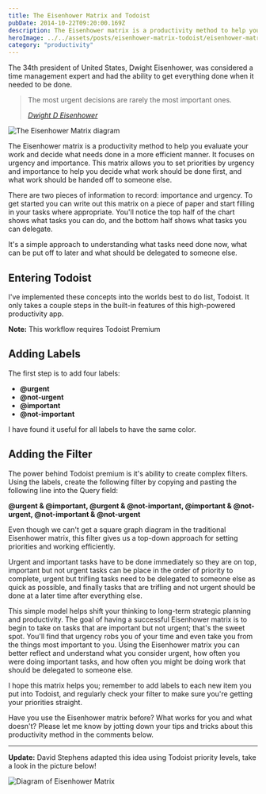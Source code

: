 ```yaml
---
title: The Eisenhower Matrix and Todoist
pubDate: 2014-10-22T09:20:00.169Z
description: The Eisenhower matrix is a productivity method to help you evaluate your work and decide what needs done in a more efficient manner.
heroImage: ../../assets/posts/eisenhower-matrix-todoist/eisenhower-matrix-todoist-thumb.jpeg
category: "productivity"
---
```


The 34th president of United States, Dwight Eisenhower, was considered a time management expert and had the ability to get everything done when it needed to be done.

> The most urgent decisions are rarely the most important ones.
>
> <cite>
>   <a
>     href="http://en.wikipedia.org/wiki/Dwight_D._Eisenhower"
>     target="_blank"
>     r="noopener"
>   >
>     Dwight D Eisenhower
>   </a>
> </cite>

![The Eisenhower Matrix diagram](../../assets/posts/eisenhower-matrix-todoist/the-eisenhower-matrix-diagram.png)

The Eisenhower matrix is a productivity method to help you evaluate your work and decide what needs done in a more efficient manner. It focuses on urgency and importance. This matrix allows you to set priorities by urgency and importance to help you decide what work should be done first, and what work should be handed off to someone else.

There are two pieces of information to record: importance and urgency. To get started you can write out this matrix on a piece of paper and start filling in your tasks where appropriate. You'll notice the top half of the chart shows what tasks you can do, and the bottom half shows what tasks you can delegate.

It's a simple approach to understanding what tasks need done now, what can be put off to later and what should be delegated to someone else.

## Entering Todoist

I've implemented these concepts into the worlds best to do list, Todoist. It only takes a couple steps in the built-in features of this high-powered productivity app.

**Note:** This workflow requires Todoist Premium

## Adding Labels

The first step is to add four labels:

- **@urgent**
- **@not-urgent**
- **@important**
- **@not-important**

I have found it useful for all labels to have the same color.

## Adding the Filter

The power behind Todoist premium is it's ability to create complex filters. Using the labels, create the following filter by copying and pasting the following line into the Query field:

**@urgent &amp; @important, @urgent &amp; @not-important, @important &amp; @not-urgent, @not-important &amp; @not-urgent**

Even though we can't get a square graph diagram in the traditional Eisenhower matrix, this filter gives us a top-down approach for setting priorities and working efficiently.

Urgent and important tasks have to be done immediately so they are on top, important but not urgent tasks can be place in the order of priority to complete, urgent but trifling tasks need to be delegated to someone else as quick as possible, and finally tasks that are trifling and not urgent should be done at a later time after everything else.

This simple model helps shift your thinking to long-term strategic planning and productivity. The goal of having a successful Eisenhower matrix is to begin to take on tasks that are important but not urgent; that's the sweet spot. You'll find that urgency robs you of your time and even take you from the things most important to you. Using the Eisenhower matrix you can better reflect and understand what you consider urgent, how often you were doing important tasks, and how often you might be doing work that should be delegated to someone else.

I hope this matrix helps you; remember to add labels to each new item you put into Todoist, and regularly check your filter to make sure you're getting your priorities straight.

Have you use the Eisenhower matrix before? What works for you and what doesn't? Please let me know by jotting down your tips and tricks about this productivity method in the comments below.

---

**Update:** David Stephens adapted this idea using Todoist priority levels, take a look in the picture below!


<Image
  src={colorCoatedDiagram}
  alt="Diagram of Eisenhower Matrix"
  class="rounded-lg shadow-md"
/>

